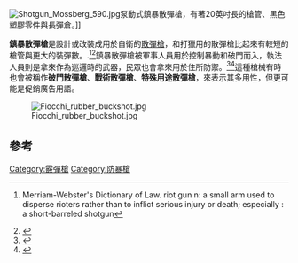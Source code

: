 {{noteTA
|G1=軍事
|G2=長度單位
|G3=Firearms
}}
[[Image:Shotgun_Mossberg_590.jpg|thumb]]泵動式鎮暴散彈槍，有著20英吋長的槍管、黑色塑膠零件與長彈倉。]]

'''鎮暴散彈槍'''是設計或改裝成用於自衛的[[散彈槍|散彈槍]]，和打獵用的散彈槍比起來有較短的槍管與更大的裝彈數。.<ref>{{cite web |url=http://dictionary.reference.com/browse/riot%20gun |title=Riot gun |accessdate=2007-09-18}} Merriam-Webster's Dictionary of Law. riot gun n: a small arm used to disperse rioters rather than to inflict serious injury or death; especially : a short-barreled shotgun</ref><ref>{{cite web |url=http://saami.org/Glossary/display.cfm?letter=G |title=Gun, riot |author=SAAMI Glossary |accessdate=2008-09-18 }}{{Dead link|date=2018年9月 |bot=InternetArchiveBot |fix-attempted=yes }}</ref>鎮暴散彈槍被軍事人員用於控制暴動和破門而入，執法人員則是拿來作為巡邏時的武器，民眾也會拿來用於住所防禦。<ref>{{cite web |url=http://www.chuckhawks.com/guns_home_defense.htm |title=Guns for Home Defense |author=Chuck Hawks |accessdate=2007-09-18}}</ref><ref>{{cite journal |url=http://findarticles.com/p/articles/mi_m3197/is_12_48/ai_111971509 |title=Long guns still popular home-defense option |journal=Shooting Industry |date=December 2003 |author=Massad Ayoob}}</ref>這種槍械有時也會被稱作'''破門散彈槍'''、'''戰術散彈槍'''、'''特殊用途散彈槍'''，來表示其多用性，但更可能是促銷廣告用語。

[[Image:Fiocchi_rubber_buckshot.jpg|thumb]]

==參考==
{{reflist}}

[[Category:霰彈槍|Category:霰彈槍]]
[[Category:防暴槍|Category:防暴槍]]